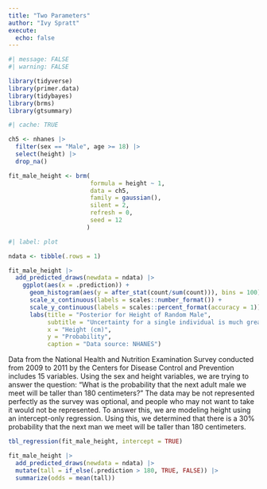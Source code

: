 ```yaml
---
title: "Two Parameters"
author: "Ivy Spratt"
execute: 
  echo: false
---
```


```r
#| message: FALSE
#| warning: FALSE

library(tidyverse)
library(primer.data)
library(tidybayes)
library(brms)
library(gtsummary)
```


```r
#| cache: TRUE

ch5 <- nhanes |>
  filter(sex == "Male", age >= 18) |>
  select(height) |>
  drop_na()

fit_male_height <- brm(
                       formula = height ~ 1,
                       data = ch5,
                       family = gaussian(),
                       silent = 2,
                       refresh = 0,
                       seed = 12
                      )
```

```r
#| label: plot

ndata <- tibble(.rows = 1)

fit_male_height |>
  add_predicted_draws(newdata = ndata) |>
    ggplot(aes(x = .prediction)) +
      geom_histogram(aes(y = after_stat(count/sum(count))), bins = 100) +
      scale_x_continuous(labels = scales::number_format()) +
      scale_y_continuous(labels = scales::percent_format(accuracy = 1)) +
      labs(title = "Posterior for Height of Random Male",
           subtitle = "Uncertainty for a single individual is much greater than for the expected value",
           x = "Height (cm)",
           y = "Probability",
           caption = "Data source: NHANES")
```

Data from the National Health and Nutrition Examination Survey conducted from 2009 to 2011 by the Centers for Disease Control and Prevention includes 15 variables. Using the sex and height variables, we are trying to answer the question: "What is the probability that the next adult male we meet will be taller than 180 centimeters? " The data may be not represented perfectly as the survey was optional, and people who may not want to take it would not be represented. To answer this, we are modeling height using an intercept-only regression. Using this, we determined that there is a 30% probability that the next man we meet will be taller than 180 centimeters.


```r
tbl_regression(fit_male_height, intercept = TRUE)
```

```r
fit_male_height |>
  add_predicted_draws(newdata = ndata) |>
  mutate(tall = if_else(.prediction > 180, TRUE, FALSE)) |>
  summarize(odds = mean(tall))
```

